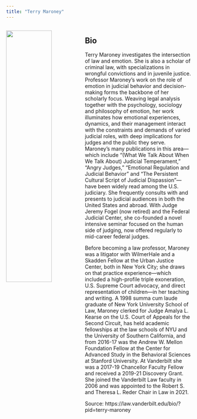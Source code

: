 ```yaml
---
title: "Terry Maroney"
---
```


::: columns
::: {.column width="40%"}

![](keynote_TM.jpg){width=80%}
:::

::: {.column width="60%"}

## Bio

Terry Maroney investigates the intersection of law and emotion. She is also a scholar of criminal law, with specializations in wrongful convictions and in juvenile justice. Professor Maroney’s work on the role of emotion in judicial behavior and decision-making forms the backbone of her scholarly focus. Weaving legal analysis together with the psychology, sociology and philosophy of emotion, her work illuminates how emotional experiences, dynamics, and their management interact with the constraints and demands of varied judicial roles, with deep implications for judges and the public they serve. Maroney’s many publications in this area—which include "(What We Talk About When We Talk About) Judicial Temperament," "Angry Judges," "Emotional Regulation and Judicial Behavior" and "The Persistent Cultural Script of Judicial Dispassion"—have been widely read among the U.S. judiciary. She frequently consults with and presents to judicial audiences in both the United States and abroad. With Judge Jeremy Fogel (now retired) and the Federal Judicial Center, she co-founded a novel intensive seminar focused on the human side of judging, now offered regularly to mid-career federal judges. 

Before becoming a law professor, Maroney was a litigator with WilmerHale and a Skadden Fellow at the Urban Justice Center, both in New York City; she draws on that practice experience—which included a high-profile triple exoneration, U.S. Supreme Court advocacy, and direct representation of children—in her teaching and writing. A 1998 summa cum laude graduate of New York University School of Law, Maroney clerked for Judge Amalya L. Kearse on the U.S. Court of Appeals for the Second Circuit, has held academic fellowships at the law schools of NYU and the University of Southern California, and from 2016-17 was the Andrew W. Mellon Foundation Fellow at the Center for Advanced Study in the Behavioral Sciences at Stanford University. At Vanderbilt she was a 2017-19 Chancellor Faculty Fellow and received a 2019-21 Discovery Grant. She joined the Vanderbilt Law faculty in 2006 and was appointed to the Robert S. and Theresa L. Reder Chair in Law in 2021.

Source: https://law.vanderbilt.edu/bio/?pid=terry-maroney

:::
:::
